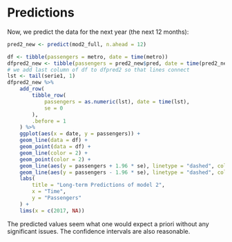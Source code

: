 # Predictions

Now, we predict the data for the next year (the next 12 months):

```r
pred2_new <- predict(mod2_full, n.ahead = 12)

df <- tibble(passengers = metro, date = time(metro))
dfpred2_new <- tibble(passengers = pred2_new$pred, date = time(pred2_new$pred), se = pred2_new$se)
# we add last column of df to dfpred2 so that lines connect
lst <- tail(serie1, 1)
dfpred2_new %>%
    add_row(
        tibble_row(
            passengers = as.numeric(lst), date = time(lst),
            se = 0
        ),
        .before = 1
    ) %>%
    ggplot(aes(x = date, y = passengers)) +
    geom_line(data = df) +
    geom_point(data = df) +
    geom_line(color = 2) +
    geom_point(color = 2) +
    geom_line(aes(y = passengers + 1.96 * se), linetype = "dashed", color = 2) +
    geom_line(aes(y = passengers - 1.96 * se), linetype = "dashed", color = 2) +
    labs(
        title = "Long-term Predictions of model 2",
        x = "Time",
        y = "Passengers"
    ) +
    lims(x = c(2017, NA))
```

The predicted values seem what one would expect a priori without
any significant issues. The confidence intervals are also reasonable.
